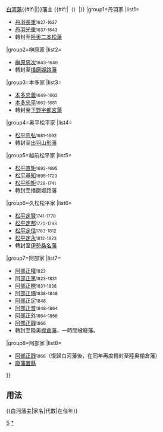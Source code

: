 {{Navbox
|bodyclass=hlist

|name=白河藩主
|title={{#if:{{{1|}}}|{{{1|}}}|}}[[白河藩]]{{#if:{{{2|}}}|{{{2|}}}|}}藩主 {{#if:{{{3|}}}|（{{{3|}}}）|}}
|group1=丹羽家
|list1=
*[[丹羽長重]]<small>1627-1637</small>
*[[丹羽光重]]<small>1637-1643</small>
*轉封至[[陸奥國|陸奥]][[二本松藩]]
|group2=榊原家
|list2=
*[[榊原忠次]]<small>1643-1649</small>
*轉封至[[播磨國|播磨]][[姬路藩]]
|group3=本多家
|list3=
*[[本多忠義]]<small>1649-1662</small>
*[[本多忠平]]<small>1662-1681</small>
*轉封至[[下野國|下野]][[宇都宮藩]]
|group4=奥平松平家
|list4=
*[[松平忠弘]]<small>1681-1692</small>
*轉封至[[出羽國|出羽]][[山形藩]]
|group5=越前松平家
|list5=
*[[松平直矩]]<small>1692-1695</small>
*[[松平基知]]<small>1695-1729</small>
*[[松平明矩]]<small>1729-1741</small>
*轉封至播磨姬路藩
|group6=久松松平家
|list6=
*[[松平定賢]]<small>1741-1770</small>
*[[松平定邦]]<small>1770-1783</small>
*[[松平定信]]<small>1783-1812</small>
*[[松平定永]]<small>1812-1823</small>
*轉封至[[伊勢國|伊勢]][[桑名藩]]
|group7=阿部家
|list7=
*[[阿部正權]]<small>1823</small>
*[[阿部正篤]]<small>1823-1831</small>
*[[阿部正瞭]]<small>1831-1838</small>
*[[阿部正備]]<small>1838-1848</small>
*[[阿部正定]]<small>1848</small>
*[[阿部正耆]]<small>1848-1864</small>
*[[阿部正外]]<small>1864-1866</small>
*[[阿部正靜]]<small>1866</small>
*轉封至陸奥[[棚倉藩]]，一時間被廢藩。
|group8=阿部家
|list8=
*[[阿部正靜]]<small>1868</small>（復歸白河藩後，在同年再度轉封至陸奥棚倉藩）
*[[廢藩置縣]]
}}<noinclude>
==用法==
<nowiki>{{白河藩主|家名|代數|在任年}}</nowiki>
[[Category:歷代藩主模板|S]]
[[Category:白河藩主|*]]
</noinclude>